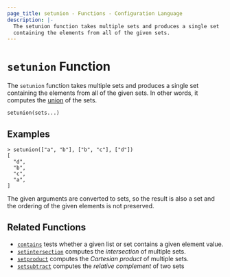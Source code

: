 ```yaml
---
page_title: setunion - Functions - Configuration Language
description: |-
  The setunion function takes multiple sets and produces a single set
  containing the elements from all of the given sets.
---
```


# `setunion` Function

The `setunion` function takes multiple sets and produces a single set
containing the elements from all of the given sets. In other words, it
computes the [union](https://en.wikipedia.org/wiki/Union_\(set_theory\)) of
the sets.

```hcl
setunion(sets...)
```

## Examples

```
> setunion(["a", "b"], ["b", "c"], ["d"])
[
  "d",
  "b",
  "c",
  "a",
]
```

The given arguments are converted to sets, so the result is also a set and
the ordering of the given elements is not preserved.

## Related Functions

* [`contains`](/terraform/language/functions/contains) tests whether a given list or set contains
  a given element value.
* [`setintersection`](/terraform/language/functions/setintersection) computes the _intersection_ of
  multiple sets.
* [`setproduct`](/terraform/language/functions/setproduct) computes the _Cartesian product_ of multiple
  sets.
* [`setsubtract`](/terraform/language/functions/setsubtract) computes the _relative complement_ of two sets
